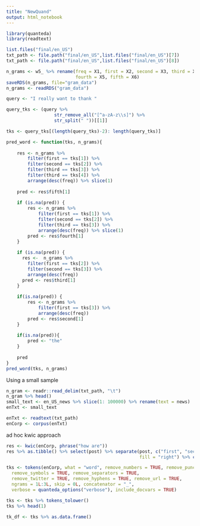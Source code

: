 ```yaml
---
title: "NewQuand"
output: html_notebook
---
```


```r
library(quanteda)
library(readtext)
```

```r
list.files("final/en_US")
txt_path <- file.path("final/en_US",list.files("final/en_US")[7])
txt_path <- file.path("final/en_US",list.files("final/en_US")[8])
```


```r
n_grams <- w5_ %>% rename(freq = X1, first = X2, second = X3, third = X4,
                          fourth = X5, fifth = X6)
saveRDS(n_grams, file="gram_data")
n_grams <- readRDS("gram_data")

query <- "I really want to thank "

query_tks <- (query %>% 
                  str_remove_all("[^a-zA-z\\s]") %>%
                  str_split(" "))[[1]]

tks <- query_tks[(length(query_tks)-2): length(query_tks)]

pred_word <- function(tks, n_grams){
    
    res <- n_grams %>% 
        filter(first == tks[1]) %>% 
        filter(second == tks[2]) %>% 
        filter(third == tks[3]) %>%
        filter(third == tks[4]) %>%
        arrange(desc(freq)) %>% slice(1)
    
    pred <- res$fifth[1]
    
    if (is.na(pred)) {
        res <- n_grams %>% 
            filter(first == tks[1]) %>% 
            filter(second == tks[2]) %>% 
            filter(third == tks[3]) %>%
            arrange(desc(freq)) %>% slice(1)
        pred <- res$fourth[1]
    }
    
    if (is.na(pred)) {
      res <-  n_grams %>% 
        filter(first == tks[2]) %>% 
        filter(second == tks[3]) %>% 
        arrange(desc(freq))
      pred <- res$third[1]
    } 
    
    if(is.na(pred)) {
        res <- n_grams %>% 
            filter(first == tks[3]) %>% 
            arrange(desc(freq))
        pred <- res$second[1]
    }
    
    if(is.na(pred)){
        pred <- "the"
    }
    
    pred
}
pred_word(tks, n_grams)
```


Using a small sample
```r
n_gram <- readr::read_delim(txt_path, "\t")
n_gram %>% head()
small_text <- en_US_news %>% slice(1: 100000) %>% rename(text = news)
enTxt <- small_text
```


```r
enTxt <- readtext(txt_path)
enCorp <- corpus(enTxt) 
```

ad hoc kwic approach
```r
res <- kwic(enCorp, phrase("how are"))
res %>% as.tibble() %>% select(post) %>% separate(post, c("first", "second"), extra = "drop",
                                                  fill = "right") %>% count(first, sort = TRUE)

```


```r
tks <- tokens(enCorp, what = "word", remove_numbers = TRUE, remove_punct = TRUE,
  remove_symbols = TRUE, remove_separators = TRUE,
  remove_twitter = TRUE, remove_hyphens = TRUE, remove_url = TRUE,
  ngrams = 1L:3L, skip = 0L, concatenator = "_",
  verbose = quanteda_options("verbose"), include_docvars = TRUE)
```

```r
tks <- tks %>% tokens_tolower()
tks %>% head(1)
```

```r
tk_df <- tks %>% as.data.frame()
```

